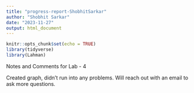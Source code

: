 ```yaml
---
title: "progress-report-ShobhitSarkar"
author: "Shobhit Sarkar"
date: "2023-11-27"
output: html_document
---
```



```r
knitr::opts_chunk$set(echo = TRUE)
library(tidyverse)
library(Lahman)
```

Notes and Comments for Lab - 4

Created graph, didn't run into any problems. Will reach out with an email to ask more questions. 

